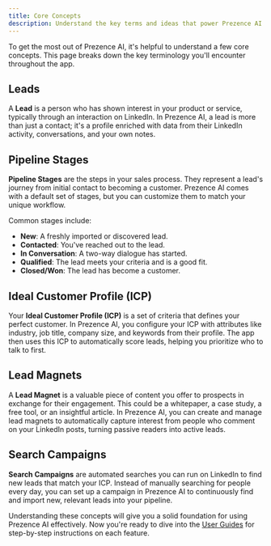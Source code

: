 ```yaml
---
title: Core Concepts
description: Understand the key terms and ideas that power Prezence AI.
---
```


To get the most out of Prezence AI, it's helpful to understand a few core concepts. This page breaks down the key terminology you'll encounter throughout the app.

## Leads

A **Lead** is a person who has shown interest in your product or service, typically through an interaction on LinkedIn. In Prezence AI, a lead is more than just a contact; it's a profile enriched with data from their LinkedIn activity, conversations, and your own notes.

## Pipeline Stages

**Pipeline Stages** are the steps in your sales process. They represent a lead's journey from initial contact to becoming a customer. Prezence AI comes with a default set of stages, but you can customize them to match your unique workflow.

Common stages include:
- **New**: A freshly imported or discovered lead.
- **Contacted**: You've reached out to the lead.
- **In Conversation**: A two-way dialogue has started.
- **Qualified**: The lead meets your criteria and is a good fit.
- **Closed/Won**: The lead has become a customer.

## Ideal Customer Profile (ICP)

Your **Ideal Customer Profile (ICP)** is a set of criteria that defines your perfect customer. In Prezence AI, you configure your ICP with attributes like industry, job title, company size, and keywords from their profile. The app then uses this ICP to automatically score leads, helping you prioritize who to talk to first.

## Lead Magnets

A **Lead Magnet** is a valuable piece of content you offer to prospects in exchange for their engagement. This could be a whitepaper, a case study, a free tool, or an insightful article. In Prezence AI, you can create and manage lead magnets to automatically capture interest from people who comment on your LinkedIn posts, turning passive readers into active leads.

## Search Campaigns

**Search Campaigns** are automated searches you can run on LinkedIn to find new leads that match your ICP. Instead of manually searching for people every day, you can set up a campaign in Prezence AI to continuously find and import new, relevant leads into your pipeline.

Understanding these concepts will give you a solid foundation for using Prezence AI effectively. Now you're ready to dive into the [User Guides](/user-guides/account-setup/creating-your-account) for step-by-step instructions on each feature.
